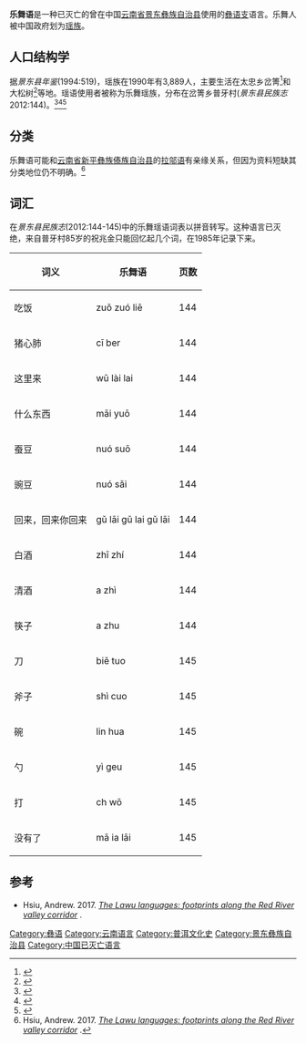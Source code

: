 {{Infobox language
|name=乐舞语
|altname=
|pronunciation=
|states=[[中国|中国]]
|region=[[云南省|云南省]]
|ethnicity=[[瑶族|瑶族]]
|speakers=灭绝
|date=1985
|ref=
|familycolor=汉藏语系
|fam2=([[藏缅语族|藏缅语族]])
|fam3=[[缅彝语群|缅彝语群]]
|fam4=[[彝语支|彝语支]]
|fam5=[[彝语中部方言|彝语中部方言]]?
|fam6=[[拉邬语组|拉邬语组]]?
|fam7=
|iso3=none
|glotto=none
|glottorefname=
}}
'''乐舞语'''是一种已灭亡的曾在中国[[云南省|云南省]][[景东彝族自治县|景东彝族自治县]]使用的[[彝语支|彝语支]]语言。乐舞人被中国政府划为[[瑶族|瑶族]]。

==人口结构学==
据''景东县年鉴''(1994:519)，瑶族在1990年有3,889人，主要生活在太忠乡岔箐<ref name="ynszxc">{{cite web|url=http://www.ynszxc.gov.cn/villagePage/vIndex.aspx?departmentid=217095|website=ynszxc.gov.cn|title=景东彝族自治县太忠乡岔箐村委会|access-date=2017-12-30|archive-date=2013-12-30|archive-url=https://web.archive.org/web/20131230232920/http://www.ynszxc.gov.cn/villagePage/vIndex.aspx?departmentid=217095|dead-url=no}}</ref>和大松树<ref name="ynszxc2">{{cite web|url=http://www.ynszxc.gov.cn/villagePage/vIndex.aspx?departmentid=217070|website=ynszxc.gov.cn|title=景东彝族自治县太忠乡大松树村委会|access-date=2017-12-30|archive-date=2013-12-30|archive-url=https://web.archive.org/web/20131230235247/http://www.ynszxc.gov.cn/villagePage/vIndex.aspx?departmentid=217070|dead-url=no}}</ref>等地。瑶语使用者被称为乐舞瑶族，分布在岔箐乡普牙村(''景东县民族志'' 2012:144)。<ref name="ynszxc3">{{cite web|url=http://www.ynszxc.gov.cn/villagePage/vIndex.aspx?departmentid=217633|website=ynszxc.gov.cn|title=景东彝族自治县太忠乡岔箐村委会上普牙|access-date=2017-12-30|archive-date=2018-06-12|archive-url=https://web.archive.org/web/20180612140228/http://www.ynszxc.gov.cn/villagePage/vIndex.aspx?departmentid=217633|dead-url=no}}</ref><ref name="ynszxc4">{{cite web|url=http://www.ynszxc.gov.cn/villagePage/vIndex.aspx?departmentid=217632|website=ynszxc.gov.cn|title=景东彝族自治县太忠乡岔箐村委会中普牙|access-date=2017-12-30|archive-date=2018-06-12|archive-url=https://web.archive.org/web/20180612145403/http://www.ynszxc.gov.cn/villagePage/vIndex.aspx?departmentid=217632|dead-url=no}}</ref><ref name="ynszxc5">{{cite web|url=http://www.ynszxc.gov.cn/villagePage/vIndex.aspx?departmentid=217630|website=ynszxc.gov.cn|title=景东彝族自治县太忠乡岔箐村委会下普牙|access-date=2017-12-30|archive-date=2018-06-12|archive-url=https://web.archive.org/web/20180612143539/http://www.ynszxc.gov.cn/villagePage/vIndex.aspx?departmentid=217630|dead-url=no}}</ref>

==分类==
乐舞语可能和[[云南省|云南省]][[新平彝族傣族自治县|新平彝族傣族自治县]]的[[拉邬语|拉邬语]]有亲缘关系，但因为资料短缺其分类地位仍不明确。<ref>Hsiu, Andrew. 2017. ''[https://zenodo.org/record/1249178/files/Lawu_languages.pdf The Lawu languages: footprints along the Red River valley corridor] {{Wayback|url=https://zenodo.org/record/1249178/files/Lawu_languages.pdf |date=20180518200659 }}''.</ref>

==词汇==
在''景东县民族志''(2012:144-145)中的乐舞瑶语词表以拼音转写。这种语言已灭绝，来自普牙村85岁的祝兆金只能回忆起几个词，在1985年记录下来。

{| class="wikitable sortable"
! 词义 !! 乐舞语 !! 页数
|-
| 吃饭 || zuǒ zuó liē || 144
|-
| 猪心肺 || cī ber || 144
|-
| 这里来 || wū lài lai || 144
|-
| 什么东西 || māi yuō || 144
|-
| 蚕豆 || nuó suō || 144
|-
| 豌豆 || nuó sǎi || 144
|-
| 回来，回来你回来 || gǔ lāi gǔ lai gǔ lāi || 144
|-
| 白酒 || zhī zhí || 144
|-
| 清酒 || a zhì || 144
|-
| 筷子 || a zhu || 144
|-
| 刀 || biě tuo || 145
|-
| 斧子 || shì cuo || 145
|-
| 碗 || lin hua || 145
|-
| 勺 || yì geu || 145
|-
| 打 || ch wō || 145
|-
| 没有了 || mā ia lāi || 145
|}

==参考==
{{reflist}}
*Hsiu, Andrew. 2017. ''[https://zenodo.org/record/1249178/files/Lawu_languages.pdf The Lawu languages: footprints along the Red River valley corridor] {{Wayback|url=https://zenodo.org/record/1249178/files/Lawu_languages.pdf |date=20180518200659 }}''.

{{中国语言}}
{{汉藏语系}}
{{Lolo-Burmese languages}}
[[Category:彝语|Category:彝语]]
[[Category:云南语言|Category:云南语言]]
[[Category:普洱文化史|Category:普洱文化史]]
[[Category:景东彝族自治县|Category:景东彝族自治县]]
[[Category:中国已灭亡语言|Category:中国已灭亡语言]]